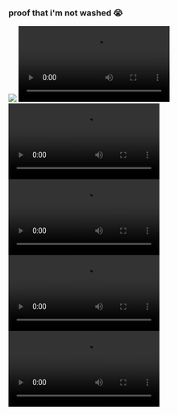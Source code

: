<h3>proof that i'm not washed 😭</h3>
<img src='../images/footy/f1.JPG' className='w-[90vw]'></img>
<video className='w-[90vw]' controls>
  <source src="../video/footy/footy3.mp4" type="video/mp4"/>
  Your browser does not support the video tag.
</video>
<video className='w-[90vw]' controls>
  <source src="../video/footy/footy2.mp4" type="video/mp4"/>
  Your browser does not support the video tag.
</video>
<video className='w-[90vw]' controls>
  <source src="../video/footy/footy5.mp4" type="video/mp4"/>
  Your browser does not support the video tag.
</video>
<video className='w-[90vw]' controls>
  <source src="../video/footy/footy4.mp4" type="video/mp4"/>
  Your browser does not support the video tag.
</video>
<video className='w-[90vw]' controls>
  <source src="../video/footy/footy1.mp4" type="video/mp4"/>
  Your browser does not support the video tag.
</video>
